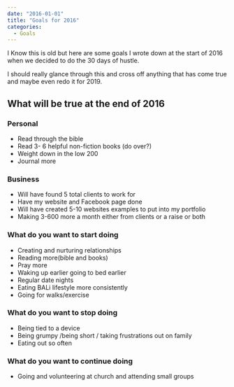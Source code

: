 ```yaml
---
date: "2016-01-01"
title: "Goals for 2016"
categories:
  - Goals
---
```


I Know this is old but here are some goals I wrote down at the start of 2016 when we decided to do the 30 days of hustle.


I should really glance through this and cross off anything that has come true and maybe even redo it for 2019.


## What will be true at the end of 2016 ##
### Personal ###
* Read through the bible
* Read 3- 6 helpful non-fiction books (do over?)
* Weight down in the low 200
* Journal more

### Business ###
* Will have found 5 total clients to work for
* Have my website and Facebook page done 
* Will have created 5-10 websites examples to put into my portfolio
* Making 3-600 more a month either from clients or a raise or both 

### What do you want to start doing ###
* Creating and nurturing relationships 
* Reading more(bible and books)
* Pray more 
* Waking up earlier going to bed earlier
* Regular date nights
* Eating BALi lifestyle more consistently 
* Going for walks/exercise  

### What do you want to stop doing ###
* Being tied to a device 
* Being grumpy /being short / taking frustrations out on family 
* Eating out so often

### What do you want to continue doing ###
* Going and volunteering at church and attending small groups

